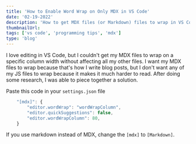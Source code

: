 ```yaml
---
title: 'How to Enable Word Wrap on Only MDX in VS Code'
date: '02-19-2022'
description: 'How to get MDX files (or Markdown) files to wrap in VS Code, but still allow all other languages to stay on one line.'
thumbnailUrl: 
tags: ['vs code', 'programming tips', 'mdx']
type: 'blog'
---
```


I love editing in VS Code, but I couldn't get my MDX files to wrap on a specific column width without affecting all my other files. I want my MDX files to wrap because that's how I write blog posts, but I don't want any of my JS files to wrap because it makes it much harder to read. After doing some research, I was able to piece together a solution.

Paste this code in your `settings.json` file

```js
    "[mdx]": {
        "editor.wordWrap": "wordWrapColumn",
        "editor.quickSuggestions": false,
        "editor.wordWrapColumn": 80,
    }
```

If you use markdown instead of MDX, change the `[mdx]` to `[Markdown]`.


